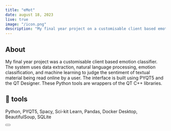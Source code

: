 ---
title: "eMot"
date: august 18, 2023
live: true
image: "/icon.png"
description: "My final year project on a customisable client based emotion classifier. The system uses data extraction, natural language processing, emotion classification, and machine learning to judge the sentiment of textual material being read online by a user."
---

## About

My final year project was a customisable client based emotion classifier. The system uses data extraction, natural language processing, emotion classification, and machine learning to judge the sentiment of textual material being read online by a user.
The interface is built using PYQT5 and the QT Designer. These Python tools are wrappers of the QT C++ libraries.

## 🔨 tools

Python, PYQT5, Spacy, Sci-kit Learn, Pandas, Docker Desktop, BeautifulSoup, SQLite

<Button link="https://github.com/michaelssavage/eMot/" />
